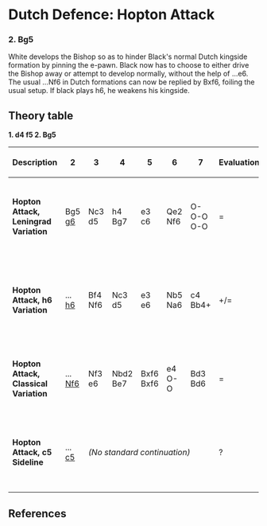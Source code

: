 {{Chess Opening Theory/Position|=
|Dutch Defence with 2.Bg5|
   |rd|nd|bd|qd|kd|bd|nd|rd|=
   |pd|pd|pd|pd|pd|  |pd|pd|=
   |  |  |  |  |  |  |  |  |=
   |  |  |  |  |  |pd|bl|  |=
   |  |  |  |pl|  |  |  |  |=
   |  |  |  |  |  |  |  |  |=
   |pl|pl|pl|  |pl|pl|pl|pl|=
   |rl|nl|  |ql|kl|bl|nl|rl|=
|moves=1.d4 f5 2. Bg5
|eco=[[Chess/ECOA|A80]]
|parent=[[Chess/Dutch Defence|Dutch Defence]]
}}
= Dutch Defence: Hopton Attack =
===2. Bg5===
White develops the Bishop so as to hinder Black's normal Dutch kingside formation by pinning the e-pawn. Black now has to choose to either drive the Bishop away or attempt to develop normally, without the help of ...e6. The usual ...Nf6 in Dutch formations can now be replied by Bxf6, foiling the usual setup. If black plays h6, he weakens his kingside.

== Theory table ==
{{Chess Opening Theory/Table}}
'''1. d4 f5 2. Bg5'''

{| class="wikitable" style="text-align: center;"
|-
! Description !! 2 !! 3 !! 4 !! 5 !! 6 !! 7 !! Evaluation !! Notes
|-
| '''Hopton Attack, Leningrad Variation'''
| Bg5<br>[[/2...g6|g6]]
| Nc3<br>d5
| h4<br>Bg7
| e3<br>c6
| Qe2<br>Nf6
| O-O-O<br>O-O
| =
| Sharp but flexible setup for Black. Opposit castle.
|-
| '''Hopton Attack, h6 Variation'''
| ...<br>[[/2...h6|h6]]
| Bf4<br>Nf6
| Nc3<br>d5
| e3<br>e6
| Nb5<br>Na6
| c4<br>Bb4+
| +/=
| Black challenges the bishop early, leading to dynamic play.
|-
| '''Hopton Attack, Classical Variation'''
| ...<br>[[/2...Nf6|Nf6]]
| Nf3<br>e6
| Nbd2<br>Be7
| Bxf6<br>Bxf6
| e4<br>O-O
| Bd3<br>Bd6
| =
| Symmetrical pawn structure, balanced middlegame.
|-
| '''Hopton Attack, c5 Sideline'''
| ...<br>[[/2...c5|c5]]
| colspan="5" | ''(No standard continuation) ''
| ?
| Rare, aggressive attempt to disrupt White's center.
|}
{{ChessMid}}
{{Wikipedia|Dutch Defence}}

==References==
{{reflist}}
{{NCO}}
{{Chess Opening Theory/Footer}}

